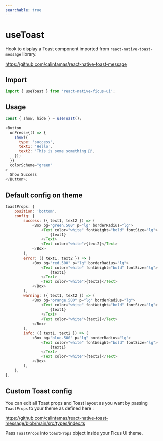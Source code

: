 ```yaml
---
searchable: true
---
```


# useToast

Hook to display a Toast component imported from `react-native-toast-message` library.

https://github.com/calintamas/react-native-toast-message

## Import

```js
import { useToast } from 'react-native-ficus-ui';
```

## Usage

```js
const { show, hide } = useToast();

<Button
  onPress={() => {
    show({
      type: 'success',
      text1: 'Hello',
      text2: 'This is some something 👋',
    });
  }}
  colorScheme="green"
>
  Show Success
</Button>;
```

## Default config on theme

```js
toastProps: {
    position: 'bottom',
    config: {
        success: ({ text1, text2 }) => (
            <Box bg="green.500" p="lg" borderRadius="lg">
                <Text color="white" fontWeight="bold" fontSize="lg">
                    {text1}
                </Text>
                <Text color="white">{text2}</Text>
            </Box>
        ),
        error: ({ text1, text2 }) => (
            <Box bg="red.500" p="lg" borderRadius="lg">
                <Text color="white" fontWeight="bold" fontSize="lg">
                    {text1}
                </Text>
                <Text color="white">{text2}</Text>
            </Box>
        ),
        warning: ({ text1, text2 }) => (
            <Box bg="orange.500" p="lg" borderRadius="lg">
                <Text color="white" fontWeight="bold" fontSize="lg">
                    {text1}
                </Text>
                <Text color="white">{text2}</Text>
            </Box>
        ),
        info: ({ text1, text2 }) => (
            <Box bg="blue.500" p="lg" borderRadius="lg">
                <Text color="white" fontWeight="bold" fontSize="lg">
                    {text1}
                </Text>
                <Text color="white">{text2}</Text>
            </Box>
        ),
    },
},
```

## Custom Toast config

You can edit all Toast props and Toast layout as you want by passing `ToastProps` to your theme as defined here :

https://github.com/calintamas/react-native-toast-message/blob/main/src/types/index.ts

Pass `ToastProps` into `toastProps` object inside your Ficus UI theme.
